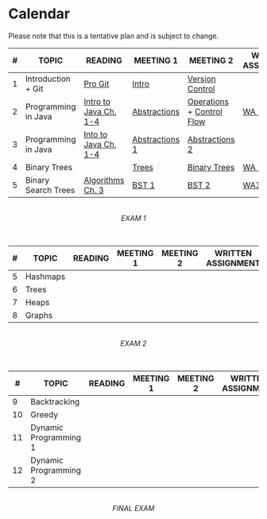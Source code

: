 # Calendar {.unnumbered}

::: {.callout-caution}
Please note that this is a tentative plan and is subject to change.
:::

| # | TOPIC | READING | MEETING 1 | MEETING 2 | WRITTEN  ASSIGNMENT | PROGRAMMING ASSIGNMENT |
|---|----|---|---|---|---|---|
| 1 | Introduction + Git | [Pro Git](https://git-scm.com/book/en/v2) |  [Intro](intro.qmd)  | [Version Control](se/version_control/version_control.qmd) |  | [Lab 1](https://docs.google.com/document/d/1HIKpiqWcxSTER-SAyb88wG-b-Qe_S9w_L5uRBXlrwaY/edit?usp=sharing) |
| 2 | Programming in Java  | [Intro to Java Ch. 1-4](https://introcs.cs.princeton.edu/java/home/) | [Abstractions](/basics/abstractions/java.html) | [Operations](/basics/operations/operations.ipynb) + [Control Flow](/basics/controls/controls.qmd) | [WA 1](https://docs.google.com/document/d/1vRoSzj1mckpqtmpI7py7vbXHw7t1_t2g1cvNeOBbcjY/edit?usp=sharing) | [PA 1](https://classroom.github.com/a/2iEor66t) |
| 3 | Programming in Java | [Into to Java Ch. 1-4](https://introcs.cs.princeton.edu/java/home/) | [Abstractions 1](basics/abstractions/abstractions.qmd) | [Abstractions 2](basics/abstractions/classes.qmd) | | [PA 2](https://classroom.github.com/a/2iEor66t) |
| 4 | Binary Trees | | [Trees](datastructs/trees.qmd) | [Binary Trees](datastructs/binarytree.qmd)  | [WA 2](https://docs.google.com/document/d/1kcL9j3cE0m04tJCIOmgHrrvgiF70jV_WBfXesn3myeg/edit?usp=sharing) | [PA 3](https://classroom.github.com/a/2iEor66t) | 
| 5 | Binary Search Trees | [Algorithms Ch. 3](https://algs4.cs.princeton.edu/32bst/) | [BST 1](datastructs/bst.qmd) | [BST 2](datastructs/bst.qmd) | [WA3](https://docs.google.com/document/d/1T_NdCl4588sas--RGvYQWfGr3GK8yVenhq4XtQiXes0/edit?usp=sharing) | [PA 4](https://classroom.github.com/assignment-invitations/d70d28ccafd0d4440faff1716338f777) | 



<br/>
<center>_EXAM 1_</center>
<br/>

| # | TOPIC | READING | MEETING 1 | MEETING 2 | WRITTEN  ASSIGNMENT | PROGRAMMING ASSIGNMENT |
|---|----|---|---|---|---|---|
| 5 | Hashmaps | |  |  | | |
| 6 | Trees | |  |  | | |
| 7 | Heaps | |  |  | | |
| 8 | Graphs| |  |  | | |

<br/>
<center>_EXAM 2_</center>
<br/>


| # | TOPIC | READING | MEETING 1 | MEETING 2 | WRITTEN  ASSIGNMENT | PROGRAMMING ASSIGNMENT |
|---|----|---|---|---|---|---|
| 9 | Backtracking | |  |  | | |
| 10 | Greedy | |  |  | | |
| 11 | Dynamic Programming 1 | |  |  | | |
| 12 | Dynamic Programming 2  | |  |  | | |


<br/>
<center>_FINAL EXAM_</center>
<br/>
